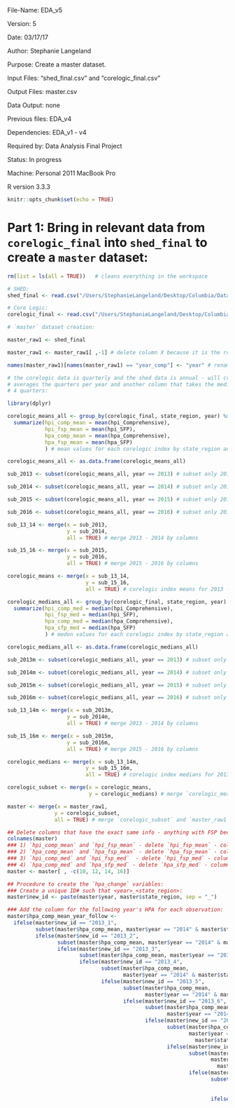 File-Name:  EDA_v5

Version: 5

Date: 03/17/17 

Author: Stephanie Langeland 

Purpose: Create a master dataset. 

Input Files: "shed_final.csv" and "corelogic_final.csv"

Output Files: master.csv

Data Output: none 

Previous files: EDA_v4

Dependencies: EDA_v1 - v4

Required by: Data Analysis Final Project

Status: In progress 

Machine: Personal 2011 MacBook Pro

R version 3.3.3

```r
knitr::opts_chunk$set(echo = TRUE)
```

# Part 1:  Bring in relevant data from `corelogic_final` into `shed_final` to create a `master` dataset: 

```r
rm(list = ls(all = TRUE))   # cleans everything in the workspace

# SHED:
shed_final <- read.csv("/Users/StephanieLangeland/Desktop/Columbia/Data Analysis/Final Project/Cleaned data/shed_final.csv")

# Core Logic:
corelogic_final <- read.csv("/Users/StephanieLangeland/Desktop/Columbia/Data Analysis/Final Project/Cleaned data/corelogic_final.csv")

# `master` dataset creation:

master_raw1 <- shed_final

master_raw1 <- master_raw1[ ,-1] # delete column X because it is the row number - not needed

names(master_raw1)[names(master_raw1) == "year_comp"] <- "year" # rename `year_comp` column to `year`

# the corelogic data is quarterly and the shed data is annual - will create a column that
# averages the quarters per year and another column that takes the median per year out of all
# 4 quarters:

library(dplyr)

corelogic_means_all <- group_by(corelogic_final, state_region, year) %>%
  summarize(hpi_comp_mean = mean(hpi_Comprehensive),
            hpi_fsp_mean = mean(hpi_SFP),
            hpa_comp_mean = mean(hpa_Comprehensive),
            hpa_fsp_mean = mean(hpa_SFP)
            ) # mean values for each corelogic index by state_region and year - for all years

corelogic_means_all <- as.data.frame(corelogic_means_all)

sub_2013 <- subset(corelogic_means_all, year == 2013) # subset only 2014

sub_2014 <- subset(corelogic_means_all, year == 2014) # subset only 2014

sub_2015 <- subset(corelogic_means_all, year == 2015) # subset only 2015

sub_2016 <- subset(corelogic_means_all, year == 2016) # subset only 2016

sub_13_14 <- merge(x = sub_2013, 
                   y = sub_2014,
                   all = TRUE) # merge 2013 - 2014 by columns

sub_15_16 <- merge(x = sub_2015, 
                   y = sub_2016,
                   all = TRUE) # merge 2015 - 2016 by columns

corelogic_means <- merge(x = sub_13_14, 
                         y = sub_15_16,
                         all = TRUE) # corelogic index means for 2013 - 2016

corelogic_medians_all <- group_by(corelogic_final, state_region, year) %>%
  summarize(hpi_comp_med = median(hpi_Comprehensive),
            hpi_fsp_med = median(hpi_SFP),
            hpa_comp_med = median(hpa_Comprehensive),
            hpa_sfp_med = median(hpa_SFP)
            ) # medon values for each corelogic index by state_region and year - for all years

corelogic_medians_all <- as.data.frame(corelogic_medians_all)

sub_2013m <- subset(corelogic_medians_all, year == 2013) # subset only 2014

sub_2014m <- subset(corelogic_medians_all, year == 2014) # subset only 2014

sub_2015m <- subset(corelogic_medians_all, year == 2015) # subset only 2015

sub_2016m <- subset(corelogic_medians_all, year == 2016) # subset only 2016

sub_13_14m <- merge(x = sub_2013m, 
                   y = sub_2014m,
                   all = TRUE) # merge 2013 - 2014 by columns

sub_15_16m <- merge(x = sub_2015m, 
                   y = sub_2016m,
                   all = TRUE) # merge 2015 - 2016 by columns

corelogic_medians <- merge(x = sub_13_14m, 
                         y = sub_15_16m,
                         all = TRUE) # corelogic index medians for 2013 - 2016

corelogic_subset <- merge(x = corelogic_means,
                          y = corelogic_medians) # merge `corelogic_means` and `corelogic_medians`

master <- merge(x = master_raw1, 
               y = corelogic_subset, 
               all = TRUE) # merge `corelogic_subset` and `master_raw1` by state_region and year

## Delete columns that have the exact same info - anything with FSP because that's a CCAR scenario:
colnames(master)
### 1) `hpi_comp_mean` and `hpi_fsp_mean` - delete `hpi_fsp_mean` - column 10
### 2) `hpa_comp_mean` and `hpa_fsp_mean` - delete `hpa_fsp_mean` - column 12
### 3) `hpi_comp_med` and `hpi_fsp_med`  - delete `hpi_fsp_med` - column 14
### 4) `hpa_comp_med` and `hpa_sfp_med` - delete `hpa_sfp_med` - column 16
master <- master[ , -c(10, 12, 14, 16)]

## Procedure to create the `hpa_change` variables:
### Create a unique ID# such that <year>_<state_region>:
master$new_id <- paste(master$year, master$state_region, sep = "_")

### Add the column for the following year's HPA for each observation:
master$hpa_comp_mean_year_follow <-
  ifelse(master$new_id == "2013_1", 
         subset(master$hpa_comp_mean, master$year == "2014" & master$state_region == "1"),
         ifelse(master$new_id == "2013_2", 
                subset(master$hpa_comp_mean, master$year == "2014" & master$state_region == "2"),
                ifelse(master$new_id == "2013_3", 
                       subset(master$hpa_comp_mean, master$year == "2014" & master$state_region == "3"),
                       ifelse(master$new_id == "2013_4", 
                              subset(master$hpa_comp_mean, 
                                     master$year == "2014" & master$state_region == "4"),
                              ifelse(master$new_id == "2013_5",
                                     subset(master$hpa_comp_mean, 
                                            master$year == "2014" & master$state_region == "5"),
                                     ifelse(master$new_id == "2013_6",
                                            subset(master$hpa_comp_mean, 
                                                   master$year == "2014" & master$state_region == "6"),
                                            ifelse(master$new_id == "2013_7", 
                                                   subset(master$hpa_comp_mean, 
                                                          master$year == "2014" & 
                                                            master$state_region == "7"),
                                                   ifelse(master$new_id == "2013_8",
                                                          subset(master$hpa_comp_mean, 
                                                                 master$year == "2014" & 
                                                                   master$state_region == "8"),
                                                          ifelse(master$new_id == "2013_9",
                                                                 subset(master$hpa_comp_mean, 
                                                                        master$year == "2014" &
                                                                          master$state_region == "9"),
                                                                 ifelse(master$new_id == "2014_1",
                                                                        subset(master$hpa_comp_mean,
                                                                               master$year == "2015" &
                                                                                 master$state_region == "1"),
                                                                        ifelse(master$new_id == "2014_2",
                                                                               subset(master$hpa_comp_mean,
                                                                                      master$year == "2015" &
                                                                                        master$state_region
                                                                                      == "2"),
                                                                               ifelse(
                                                                                 master$new_id == "2014_3",
                                                                                 subset(master$hpa_comp_mean,
                                                                                        master$year == "2015"
                                                                                        & master$state_region
                                                                                        == "3"),
                                                                                 ifelse(
                                                                                   master$new_id == "2014_4",
                                                                                subset(master$hpa_comp_mean,
                                                                                      master$year == "2015" &
                                                                                        master$state_region
                                                                                      == "4"),
                                                                                ifelse(master$new_id 
                                                                                       == "2014_5",
                                                                               subset(master$hpa_comp_mean,
                                                                                      master$year == "2015" &
                                                                                        master$state_region
                                                                                      == "5"),
                                                                               ifelse(master$new_id 
                                                                                      == "2014_6",
                                                                               subset(master$hpa_comp_mean,
                                                                                      master$year == "2015" &
                                                                                        master$state_region 
                                                                                      == "6"),
                                                                               ifelse(master$new_id 
                                                                                      == "2014_7",
                                                                               subset(master$hpa_comp_mean,
                                                                                      master$year == "2015" &
                                                                                        master$state_region 
                                                                                      == "7"),
                                                                               ifelse(master$new_id 
                                                                                      == "2014_8",
                                                                               subset(master$hpa_comp_mean,
                                                                                      master$year == "2015" &
                                                                                        master$state_region 
                                                                                      == "8"),
                                                                               ifelse(master$new_id 
                                                                                      == "2014_9",
                                                                               subset(master$hpa_comp_mean,
                                                                                      master$year == "2015" &
                                                                                        master$state_region 
                                                                                      == "9"),
                                                                               ifelse(master$new_id 
                                                                                      == "2015_1",
                                                                               subset(master$hpa_comp_mean,
                                                                                      master$year == "2016" &
                                                                                        master$state_region 
                                                                                      == "1"),
                                                                               ifelse(master$new_id 
                                                                                      == "2015_2",
                                                                               subset(master$hpa_comp_mean,
                                                                                      master$year == "2016" &
                                                                                        master$state_region 
                                                                                      == "2"),
                                                                               ifelse(master$new_id 
                                                                                      == "2015_3",
                                                                               subset(master$hpa_comp_mean,
                                                                                      master$year == "2016" &
                                                                                        master$state_region 
                                                                                      == "3"),
                                                                               ifelse(master$new_id 
                                                                                      == "2015_4",
                                                                               subset(master$hpa_comp_mean,
                                                                                      master$year == "2016" &
                                                                                        master$state_region 
                                                                                      == "4"),
                                                                               ifelse(master$new_id 
                                                                                      == "2015_5",
                                                                               subset(master$hpa_comp_mean,
                                                                                      master$year == "2016" &
                                                                                        master$state_region 
                                                                                      == "5"),
                                                                               ifelse(master$new_id 
                                                                                      == "2015_6",
                                                                               subset(master$hpa_comp_mean,
                                                                                      master$year == "2016" &
                                                                                        master$state_region 
                                                                                      == "6"),
                                                                               ifelse(master$new_id 
                                                                                      == "2015_7",
                                                                               subset(master$hpa_comp_mean,
                                                                                      master$year == "2016" &
                                                                                        master$state_region 
                                                                                      == "7"),
                                                                               ifelse(master$new_id 
                                                                                      == "2015_8",
                                                                               subset(master$hpa_comp_mean,
                                                                                      master$year == "2016" &
                                                                                        master$state_region 
                                                                                      == "8"),
                                                                               ifelse(master$new_id 
                                                                                      == "2015_9",
                                                                               subset(master$hpa_comp_mean,
                                                                                      master$year == "2016" &
                                                                                        master$state_region 
                                                                                      == "9"), 
                                                                               "nope")))))))))))))))))))))))))))
                                                                               
## Create the `hpa_change` variable = `hpa_comp_mean_change`:
master$hpa_comp_mean_change <- as.numeric(master$hpa_comp_mean_year_follow) - master$hpa_comp_mean

## Create the `hpa_direction` variable = `hpa_comp_mean_direction`:
master$hpa_comp_mean_direction <- ifelse(master$hpa_comp_mean_change > 0, "1", 
                                          ifelse(master$hpa_comp_mean_change < 0, "0", "nope"))

### Add the column for the following year's HPA for each observation:
master$hpa_comp_med_year_follow <-
  ifelse(master$new_id == "2013_1", 
         subset(master$hpa_comp_med, master$year == "2014" & master$state_region == "1"),
         ifelse(master$new_id == "2013_2", 
                subset(master$hpa_comp_med, master$year == "2014" & master$state_region == "2"),
                ifelse(master$new_id == "2013_3", 
                       subset(master$hpa_comp_med, master$year == "2014" & master$state_region == "3"),
                       ifelse(master$new_id == "2013_4", 
                              subset(master$hpa_comp_med, 
                                     master$year == "2014" & master$state_region == "4"),
                              ifelse(master$new_id == "2013_5",
                                     subset(master$hpa_comp_med, 
                                            master$year == "2014" & master$state_region == "5"),
                                     ifelse(master$new_id == "2013_6",
                                            subset(master$hpa_comp_med, 
                                                   master$year == "2014" & master$state_region == "6"),
                                            ifelse(master$new_id == "2013_7", 
                                                   subset(master$hpa_comp_med, 
                                                          master$year == "2014" & 
                                                            master$state_region == "7"),
                                                   ifelse(master$new_id == "2013_8",
                                                          subset(master$hpa_comp_med, 
                                                                 master$year == "2014" & 
                                                                   master$state_region == "8"),
                                                          ifelse(master$new_id == "2013_9",
                                                                 subset(master$hpa_comp_med, 
                                                                        master$year == "2014" &
                                                                          master$state_region == "9"),
                                                                 ifelse(master$new_id == "2014_1",
                                                                        subset(master$hpa_comp_med,
                                                                               master$year == "2015" &
                                                                                 master$state_region == "1"),
                                                                        ifelse(master$new_id == "2014_2",
                                                                               subset(master$hpa_comp_med,
                                                                                      master$year == "2015" &
                                                                                        master$state_region
                                                                                      == "2"),
                                                                               ifelse(
                                                                                 master$new_id == "2014_3",
                                                                                 subset(master$hpa_comp_med,
                                                                                        master$year == "2015"
                                                                                        & master$state_region
                                                                                        == "3"),
                                                                                 ifelse(
                                                                                   master$new_id == "2014_4",
                                                                                subset(master$hpa_comp_med,
                                                                                      master$year == "2015" &
                                                                                        master$state_region
                                                                                      == "4"),
                                                                                ifelse(master$new_id 
                                                                                       == "2014_5",
                                                                               subset(master$hpa_comp_med,
                                                                                      master$year == "2015" &
                                                                                        master$state_region
                                                                                      == "5"),
                                                                               ifelse(master$new_id 
                                                                                      == "2014_6",
                                                                               subset(master$hpa_comp_med,
                                                                                      master$year == "2015" &
                                                                                        master$state_region 
                                                                                      == "6"),
                                                                               ifelse(master$new_id 
                                                                                      == "2014_7",
                                                                               subset(master$hpa_comp_med,
                                                                                      master$year == "2015" &
                                                                                        master$state_region 
                                                                                      == "7"),
                                                                               ifelse(master$new_id 
                                                                                      == "2014_8",
                                                                               subset(master$hpa_comp_med,
                                                                                      master$year == "2015" &
                                                                                        master$state_region 
                                                                                      == "8"),
                                                                               ifelse(master$new_id 
                                                                                      == "2014_9",
                                                                               subset(master$hpa_comp_med,
                                                                                      master$year == "2015" &
                                                                                        master$state_region 
                                                                                      == "9"),
                                                                               ifelse(master$new_id 
                                                                                      == "2015_1",
                                                                               subset(master$hpa_comp_med,
                                                                                      master$year == "2016" &
                                                                                        master$state_region 
                                                                                      == "1"),
                                                                               ifelse(master$new_id 
                                                                                      == "2015_2",
                                                                               subset(master$hpa_comp_med,
                                                                                      master$year == "2016" &
                                                                                        master$state_region 
                                                                                      == "2"),
                                                                               ifelse(master$new_id 
                                                                                      == "2015_3",
                                                                               subset(master$hpa_comp_med,
                                                                                      master$year == "2016" &
                                                                                        master$state_region 
                                                                                      == "3"),
                                                                               ifelse(master$new_id 
                                                                                      == "2015_4",
                                                                               subset(master$hpa_comp_med,
                                                                                      master$year == "2016" &
                                                                                        master$state_region 
                                                                                      == "4"),
                                                                               ifelse(master$new_id 
                                                                                      == "2015_5",
                                                                               subset(master$hpa_comp_med,
                                                                                      master$year == "2016" &
                                                                                        master$state_region 
                                                                                      == "5"),
                                                                               ifelse(master$new_id 
                                                                                      == "2015_6",
                                                                               subset(master$hpa_comp_med,
                                                                                      master$year == "2016" &
                                                                                        master$state_region 
                                                                                      == "6"),
                                                                               ifelse(master$new_id 
                                                                                      == "2015_7",
                                                                               subset(master$hpa_comp_med,
                                                                                      master$year == "2016" &
                                                                                        master$state_region 
                                                                                      == "7"),
                                                                               ifelse(master$new_id 
                                                                                      == "2015_8",
                                                                               subset(master$hpa_comp_med,
                                                                                      master$year == "2016" &
                                                                                        master$state_region 
                                                                                      == "8"),
                                                                               ifelse(master$new_id 
                                                                                      == "2015_9",
                                                                               subset(master$hpa_comp_med,
                                                                                      master$year == "2016" &
                                                                                        master$state_region 
                                                                                      == "9"), 
                                                                               "nope")))))))))))))))))))))))))))
                                                                               
## Create the `hpa_change` variable = `hpa_comp_med_change`:
master$hpa_comp_med_change <- as.numeric(master$hpa_comp_med_year_follow) - master$hpa_comp_med

## Create the `hpa_direction` variable = `hpa_comp_med_direction`:
master$hpa_comp_med_direction <- ifelse(master$hpa_comp_med_change > 0, "1", 
                                          ifelse(master$hpa_comp_med_change < 0, "0", master$hpa_comp_med_change))

## Delete the rows where `state_region` = "CORELOGIC":
which(master$state_region == "CORELOGIC")
master <- master[-c(4135, 10032, 15675, 15685), ]

## Delete the 2016 rows because SHED data for those rows don't exist:
which(master$year == 2016)
master <- master[-c(15673:15681), ]

master.csv <- write.csv(master, file = "master.csv") # write `master` to csv file
```

